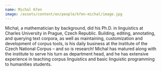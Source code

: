 ```yaml
---
name: Michal Křen
image: /assets/content/en/people/křen-michal/image.jpg
---
```

Michal, a mathematician by background, did his Ph.D. in linguistics at Charles University in Prague, Czech Republic.  Building, editing, annotating, and querying text corpora, as well as maintaining, customization and development of corpus tools, is his daily business at the Institute of the Czech National Corpus – and so is research!  Michal has matured along with the institute to serve his turn as department head, and he has extensive experience in teaching corpus linguistics and basic linguistic programming to humanities students.
